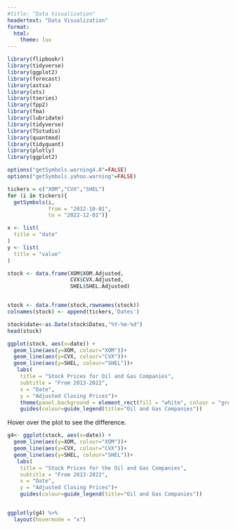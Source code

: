 ```yaml
---
#title: "Data Visualization"
headertext: "Data Visualization"
format: 
  html:
    theme: lux
---
```




```r
library(flipbookr)
library(tidyverse)
library(ggplot2)
library(forecast)
library(astsa) 
library(xts)
library(tseries)
library(fpp2)
library(fma)
library(lubridate)
library(tidyverse)
library(TSstudio)
library(quantmod)
library(tidyquant)
library(plotly)
library(ggplot2)
```

```r

options("getSymbols.warning4.0"=FALSE)
options("getSymbols.yahoo.warning"=FALSE)

tickers = c("XOM","CVX","SHEL")
for (i in tickers){
  getSymbols(i,
             from = "2012-10-01",
             to = "2022-12-01")}

x <- list(
  title = "date"
)
y <- list(
  title = "value"
)

stock <- data.frame(XOM$XOM.Adjusted,
                    CVX$CVX.Adjusted,
                    SHEL$SHEL.Adjusted)


stock <- data.frame(stock,rownames(stock))
colnames(stock) <- append(tickers,'Dates')

stock$date<-as.Date(stock$Dates,"%Y-%m-%d")
head(stock)
```


```r
ggplot(stock, aes(x=date)) +
  geom_line(aes(y=XOM, colour="XOM"))+
  geom_line(aes(y=CVX, colour="CVX"))+
  geom_line(aes(y=SHEL, colour="SHEL"))+
   labs(
    title = "Stock Prices for Oil and Gas Companies",
    subtitle = "From 2013-2022",
    x = "Date",
    y = "Adjusted Closing Prices")+
    theme(panel.background = element_rect(fill = "white", colour = "grey50"))+
    guides(colour=guide_legend(title="Oil and Gas Companies")) 

```

Hover over the plot to see the difference.
 
```r
g4<- ggplot(stock, aes(x=date)) +
  geom_line(aes(y=XOM, colour="XOM"))+
  geom_line(aes(y=CVX, colour="CVX"))+
  geom_line(aes(y=SHEL, colour="SHEL"))+
   labs(
    title = "Stock Prices for the Oil and Gas Companies",
    subtitle = "From 2013-2022",
    x = "Date",
    y = "Adjusted Closing Prices")+
    guides(colour=guide_legend(title="Oil and Gas Companies")) 


ggplotly(g4) %>%
  layout(hovermode = "x")
```








